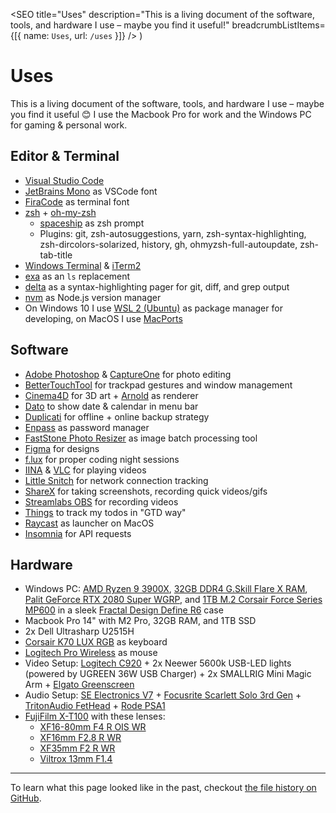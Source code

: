 
  <SEO
    title="Uses"
    description="This is a living document of the software, tools, and hardware I use – maybe you find it useful!"
    breadcrumbListItems={[{ name: `Uses`, url: `/uses` }]}
  />
)


# Uses

This is a living document of the software, tools, and hardware I use – maybe you find it useful 😊 I use the Macbook Pro for work and the Windows PC for gaming & personal work.

## Editor & Terminal

- [Visual Studio Code](https://code.visualstudio.com/)
- [JetBrains Mono](https://www.jetbrains.com/lp/mono/) as VSCode font
- [FiraCode](https://github.com/tonsky/FiraCode) as terminal font
- [zsh](https://www.zsh.org/) + [oh-my-zsh](https://ohmyz.sh/)
  - [spaceship](https://github.com/denysdovhan/spaceship-prompt) as zsh prompt
  - Plugins: git, zsh-autosuggestions, yarn, zsh-syntax-highlighting, zsh-dircolors-solarized, history, gh, ohmyzsh-full-autoupdate, zsh-tab-title
- [Windows Terminal](https://github.com/microsoft/terminal) & [iTerm2](https://iterm2.com/)
- [exa](/garden/replacing-ls-with-exa) as an `ls` replacement
- [delta](https://github.com/dandavison/delta) as a syntax-highlighting pager for git, diff, and grep output
- [nvm](https://github.com/nvm-sh/nvm) as Node.js version manager
- On Windows 10 I use [WSL 2 (Ubuntu)](https://ubuntu.com/wsl) as package manager for developing, on MacOS I use [MacPorts](https://www.macports.org/)

## Software

- [Adobe Photoshop](https://www.adobe.com/products/photoshop.html) & [CaptureOne](https://www.captureone.com) for photo editing
- [BetterTouchTool](https://folivora.ai/) for trackpad gestures and window management
- [Cinema4D](https://www.maxon.net/en/cinema-4d/) for 3D art + [Arnold](https://www.arnoldrenderer.com/) as renderer
- [Dato](https://sindresorhus.com/dato) to show date & calendar in menu bar
- [Duplicati](https://www.duplicati.com/) for offline + online backup strategy
- [Enpass](https://www.enpass.io/) as password manager
- [FastStone Photo Resizer](https://www.faststone.org/FSResizerDetail.htm) as image batch processing tool
- [Figma](https://www.figma.com/) for designs
- [f.lux](https://justgetflux.com/) for proper coding night sessions
- [IINA](https://iina.io/) & [VLC](https://www.videolan.org/) for playing videos
- [Little Snitch](https://www.obdev.at/en/products/littlesnitch/index.html) for network connection tracking
- [ShareX](https://getsharex.com/) for taking screenshots, recording quick videos/gifs
- [Streamlabs OBS](https://streamlabs.com/) for recording videos
- [Things](https://culturedcode.com/things/) to track my todos in "GTD way"
- [Raycast](https://www.raycast.com/) as launcher on MacOS
- [Insomnia](https://insomnia.rest/) for API requests

## Hardware

- Windows PC: [AMD Ryzen 9 3900X](https://www.amd.com/en/products/cpu/amd-ryzen-9-3900x), [32GB DDR4 G.Skill Flare X RAM](https://www.gskill.com/product/165/170/1562828786/F4-3200C14D-32GFX-Overview), [Palit GeForce RTX 2080 Super WGRP](https://www.palit.com/palit/vgapro.php?id=3359&lang=en), and [1TB M.2 Corsair Force Series MP600](https://www.corsair.com/de/de/Kategorien/Produkte/Datenspeicher/M-2-SSDs/Force-Series%E2%84%A2-Gen-4-PCIe-NVMe-M-2-SSD/p/CSSD-F1000GBMP600) in a sleek [Fractal Design Define R6](https://www.fractal-design.com/products/cases/define/define-r6/blackout/) case
- Macbook Pro 14" with M2 Pro, 32GB RAM, and 1TB SSD
- 2x Dell Ultrasharp U2515H
- [Corsair K70 LUX RGB](https://www.corsair.com/de/de/Kategorien/Produkte/Gaming-Tastaturen/Mechanische-RGB-Gaming-Tastaturen/K70-LUX-RGB-Mechanical-Gaming-Keyboard-%E2%80%94-CHERRY%C2%AE-MX-SILENT-RGB-%28DE%29/p/CH-9101013-DE) as keyboard
- [Logitech Pro Wireless](https://www.logitechg.com/de-de/products/gaming-mice/pro-wireless-mouse.html) as mouse
- Video Setup: [Logitech C920](https://www.logitech.com/de-de/products/webcams/c920-pro-hd-webcam.960-001055.html) + 2x Neewer 5600k USB-LED lights (powered by UGREEN 36W USB Charger) + 2x SMALLRIG Mini Magic Arm + [Elgato Greenscreen](https://www.elgato.com/green-screen)
- Audio Setup: [SE Electronics V7](https://www.seelectronics.com/se-v7-dynamic-microphone) + [Focusrite Scarlett Solo 3rd Gen](https://focusrite.com/de/usb-audio-interface/scarlett/scarlett-solo) + [TritonAudio FetHead](https://www.tritonaudio.com/fethead) + [Rode PSA1](http://en.rode.com/accessories/Psa1)
- [FujiFilm X-T100](https://fujifilm-x.com/en-us/products/cameras/x-t100/) with these lenses:
  - [XF16-80mm F4 R OIS WR](https://fujifilm-x.com/en-us/products/lenses/xf16-80mmf4-r-ois-wr/)
  - [XF16mm F2.8 R WR](https://fujifilm-x.com/en-us/products/lenses/xf16mmf28-r-wr/)
  - [XF35mm F2 R WR](https://fujifilm-x.com/en-us/products/lenses/xf35mmf2-r-wr/)
  - [Viltrox 13mm F1.4](https://www.rollei.de/en/products/viltrox-objektiv-fx-13-mm-mit-fuji-x-mount-11004)

---

To learn what this page looked like in the past, checkout [the file history on GitHub](https://github.com/LekoArts/portfolio-v2/commits/main/www/src/pages/uses.mdx).
